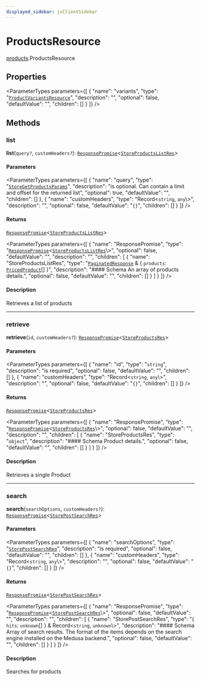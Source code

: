 ```yaml
---
displayed_sidebar: jsClientSidebar
---
```



# ProductsResource

[products](../../modules/products.mdx).ProductsResource

## Properties

<ParameterTypes parameters={[
  {
    "name": "variants",
    "type": "[`ProductVariantsResource`](../../product_variants/classes/product_variants.ProductVariantsResource.mdx)",
    "description": "",
    "optional": false,
    "defaultValue": "",
    "children": []
  }
]} />

## Methods

### list

**list**(`query?`, `customHeaders?`): [`ResponsePromise`](../../swaps/modules/swaps.internal.mdx#responsepromise)<[`StoreProductsListRes`](../../internal/modules/admin_discounts.internal.internal.mdx#storeproductslistres)\>

#### Parameters

<ParameterTypes parameters={[
  {
    "name": "query",
    "type": "[`StoreGetProductsParams`](../../internal/classes/admin_discounts.internal.internal.StoreGetProductsParams.mdx)",
    "description": "is optional. Can contain a limit and offset for the returned list",
    "optional": true,
    "defaultValue": "",
    "children": []
  },
  {
    "name": "customHeaders",
    "type": "Record<`string`, `any`\\>",
    "description": "",
    "optional": false,
    "defaultValue": "`{}`",
    "children": []
  }
]} />

#### Returns

[`ResponsePromise`](../../swaps/modules/swaps.internal.mdx#responsepromise)<[`StoreProductsListRes`](../../internal/modules/admin_discounts.internal.internal.mdx#storeproductslistres)\>

<ParameterTypes parameters={[
  {
    "name": "ResponsePromise",
    "type": "[`ResponsePromise`](../../swaps/modules/swaps.internal.mdx#responsepromise)<[`StoreProductsListRes`](../../internal/modules/admin_discounts.internal.internal.mdx#storeproductslistres)\\>",
    "optional": false,
    "defaultValue": "",
    "description": "",
    "children": [
      {
        "name": "StoreProductsListRes",
        "type": "[`PaginatedResponse`](../../admin_batch_jobs/modules/admin_batch_jobs.internal.mdx#paginatedresponse) & { `products`: [`PricedProduct`](../../admin_discounts/modules/admin_discounts.internal.mdx#pricedproduct)[]  }",
        "description": "#### Schema An array of products details.",
        "optional": false,
        "defaultValue": "",
        "children": []
      }
    ]
  }
]} />

#### Description

Retrieves a list of products

___

### retrieve

**retrieve**(`id`, `customHeaders?`): [`ResponsePromise`](../../swaps/modules/swaps.internal.mdx#responsepromise)<[`StoreProductsRes`](../../internal/modules/admin_discounts.internal.internal.mdx#storeproductsres)\>

#### Parameters

<ParameterTypes parameters={[
  {
    "name": "id",
    "type": "`string`",
    "description": "is required",
    "optional": false,
    "defaultValue": "",
    "children": []
  },
  {
    "name": "customHeaders",
    "type": "Record<`string`, `any`\\>",
    "description": "",
    "optional": false,
    "defaultValue": "`{}`",
    "children": []
  }
]} />

#### Returns

[`ResponsePromise`](../../swaps/modules/swaps.internal.mdx#responsepromise)<[`StoreProductsRes`](../../internal/modules/admin_discounts.internal.internal.mdx#storeproductsres)\>

<ParameterTypes parameters={[
  {
    "name": "ResponsePromise",
    "type": "[`ResponsePromise`](../../swaps/modules/swaps.internal.mdx#responsepromise)<[`StoreProductsRes`](../../internal/modules/admin_discounts.internal.internal.mdx#storeproductsres)\\>",
    "optional": false,
    "defaultValue": "",
    "description": "",
    "children": [
      {
        "name": "StoreProductsRes",
        "type": "`object`",
        "description": "#### Schema Product details.",
        "optional": false,
        "defaultValue": "",
        "children": []
      }
    ]
  }
]} />

#### Description

Retrieves a single Product

___

### search

**search**(`searchOptions`, `customHeaders?`): [`ResponsePromise`](../../swaps/modules/swaps.internal.mdx#responsepromise)<[`StorePostSearchRes`](../../internal/modules/admin_discounts.internal.internal.mdx#storepostsearchres)\>

#### Parameters

<ParameterTypes parameters={[
  {
    "name": "searchOptions",
    "type": "[`StorePostSearchReq`](../../internal/classes/admin_discounts.internal.internal.StorePostSearchReq.mdx)",
    "description": "is required",
    "optional": false,
    "defaultValue": "",
    "children": []
  },
  {
    "name": "customHeaders",
    "type": "Record<`string`, `any`\\>",
    "description": "",
    "optional": false,
    "defaultValue": "`{}`",
    "children": []
  }
]} />

#### Returns

[`ResponsePromise`](../../swaps/modules/swaps.internal.mdx#responsepromise)<[`StorePostSearchRes`](../../internal/modules/admin_discounts.internal.internal.mdx#storepostsearchres)\>

<ParameterTypes parameters={[
  {
    "name": "ResponsePromise",
    "type": "[`ResponsePromise`](../../swaps/modules/swaps.internal.mdx#responsepromise)<[`StorePostSearchRes`](../../internal/modules/admin_discounts.internal.internal.mdx#storepostsearchres)\\>",
    "optional": false,
    "defaultValue": "",
    "description": "",
    "children": [
      {
        "name": "StorePostSearchRes",
        "type": "{ `hits`: `unknown`[]  } & Record<`string`, `unknown`\\>",
        "description": "#### Schema Array of search results. The format of the items depends on the search engine installed on the Medusa backend.",
        "optional": false,
        "defaultValue": "",
        "children": []
      }
    ]
  }
]} />

#### Description

Searches for products

